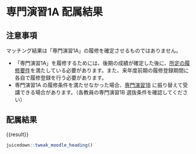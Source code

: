 # 専門演習1A 配属結果

## 注意事項

マッチング結果は「専門演習1A」の履修を確定させるものではありません。

- 「専門演習1A」を履修するためには、後期の成績が確定した後に、[所定の履修要件](https://lms.omu.ac.jp/mod/page/view.php?id=892484)を満たしている必要があります。また、来年度前期の履修登録期間に各自で履修登録を行う必要があります。
- 専門演習1A の履修条件を満たせなかった場合、[専門演習1B](https://lms.omu.ac.jp/mod/page/view.php?id=893671) に振り替えて受講できる場合があります。（各教員の専門演習1B 選抜条件を確認してください）

## 配属結果

{{result}}


```r
juicedown::tweak_moodle_heading()
```



